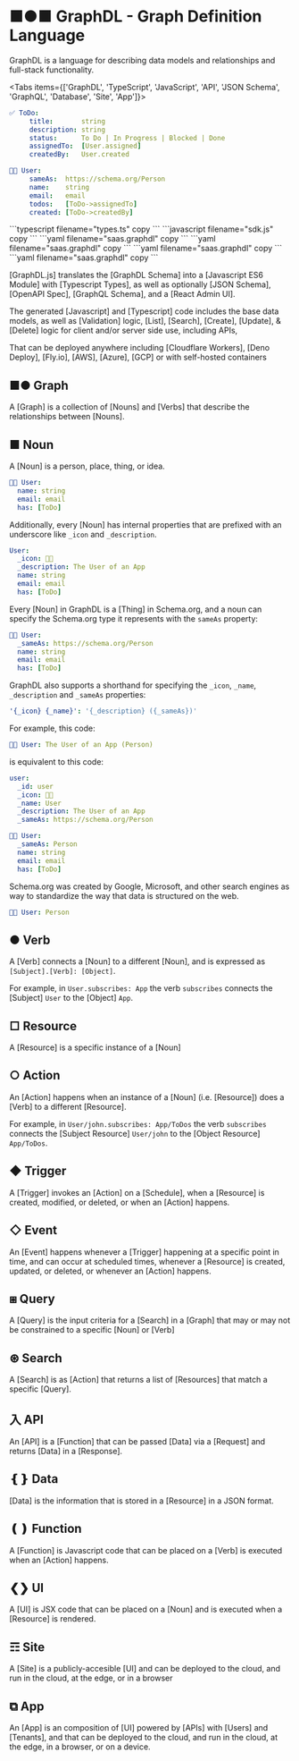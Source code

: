  
# ■●■ GraphDL - Graph Definition Language

GraphDL is a language for describing data models and relationships and full-stack functionality.

<Tabs items={['GraphDL', 'TypeScript', 'JavaScript', 'API', 'JSON Schema', 'GraphQL', 'Database', 'Site', 'App']}>
  <Tab>
```yaml filename="graphdl.yaml" copy
✅ ToDo:
     title:       string
     description: string
     status:      To Do | In Progress | Blocked | Done
     assignedTo:  [User.assigned]
     createdBy:   User.created

🧑‍💻 User:
     sameAs:  https://schema.org/Person
     name:    string
     email:   email
     todos:   [ToDo->assignedTo]
     created: [ToDo->createdBy]
```
  </Tab>
  <Tab>
```typescript filename="types.ts" copy
```
  </Tab>
  <Tab>
```javascript filename="sdk.js" copy
```
  </Tab>
  <Tab>
```yaml filename="saas.graphdl" copy
```
  </Tab>
  <Tab>
```yaml filename="saas.graphdl" copy
```
  </Tab>
  <Tab>
```yaml filename="saas.graphdl" copy
```
  </Tab>
  <Tab>
```yaml filename="saas.graphdl" copy
```
  </Tab>
</Tabs>



[GraphDL.js] translates the [GraphDL Schema] into a [Javascript ES6 Module] with [Typescript Types], 
as well as optionally [JSON Schema], [OpenAPI Spec], [GraphQL Schema], and a [React Admin UI].

The generated [Javascript] and [Typescript] code includes the base data models, as well as [Validation] logic, 
[List], [Search], [Create], [Update], & [Delete] logic for client and/or server side use, including APIs, 

That can be deployed anywhere including [Cloudflare Workers], [Deno Deploy], [Fly.io], [AWS], [Azure], [GCP] 
or with self-hosted containers

## ■● Graph

A [Graph] is a collection of [Nouns] and [Verbs] that describe the relationships between [Nouns].

## ■ Noun

A [Noun] is a person, place, thing, or idea.

```yaml
🧑‍💻 User:
  name: string
  email: email
  has: [ToDo]
```

Additionally, every [Noun] has internal properties that are prefixed with an underscore like `_icon` and `_description`.

```yaml
User:
  _icon: 🧑‍💻
  _description: The User of an App
  name: string
  email: email
  has: [ToDo]
```

Every [Noun] in GraphDL is a [Thing] in Schema.org, and a noun can specify the Schema.org type it represents 
with the `sameAs` property:

```yaml
🧑‍💻 User:
  _sameAs: https://schema.org/Person
  name: string
  email: email
  has: [ToDo]
```

GraphDL also supports a shorthand for specifying the `_icon`, `_name`, `_description` and `_sameAs` properties:

```yaml
'{_icon} {_name}': '{_description} ({_sameAs})'
```

For example, this code:

```yaml
🧑‍💻 User: The User of an App (Person)
```

is equivalent to this code:

```yaml
user:
  _id: user
  _icon: 🧑‍💻
  _name: User
  _description: The User of an App
  _sameAs: https://schema.org/Person
```

```yaml
🧑‍💻 User:
  _sameAs: Person
  name: string
  email: email
  has: [ToDo]
```

Schema.org was created by Google, Microsoft, and other search engines as way to standardize the way that data is structured on the web.

```yaml
🧑‍💻 User: Person
```

## ● Verb

A [Verb] connects a [Noun] to a different [Noun], and is expressed as `[Subject].[Verb]: [Object]`.

For example, in `User.subscribes: App` the verb `subscribes` connects the [Subject] `User` to the [Object] `App`.

## □ Resource

A [Resource] is a specific instance of a [Noun]

## ○ Action

An [Action] happens when an instance of a [Noun] (i.e. [Resource]) does a [Verb] to a different [Resource].

For example, in `User/john.subscribes: App/ToDos` the verb `subscribes` connects the [Subject Resource] `User/john` to the [Object Resource] `App/ToDos`.

## ◆ Trigger

A [Trigger] invokes an [Action] on a [Schedule], when a [Resource] is created, modified, or deleted, or when an [Action] happens.

## ◇ Event

An [Event] happens whenever a [Trigger] happening at a specific point in time, and can occur at scheduled times, whenever a [Resource] is created, updated, or deleted, or whenever an [Action] happens.

## ⧆ Query

A [Query] is the input criteria for a [Search] in a [Graph] that may or may not be constrained to a specific [Noun] or [Verb]

## ⊛ Search

A [Search] is as [Action] that returns a list of [Resources] that match a specific [Query].

## 入 API

An [API] is a [Function] that can be passed [Data] via a [Request] and returns [Data] in a [Response].

## ❴❵ Data

[Data] is the information that is stored in a [Resource] in a JSON format.

## ❪❫ Function

A [Function] is Javascript code that can be placed on a [Verb] is executed when an [Action] happens.

## ❮❯ UI

A [UI] is JSX code that can be placed on a [Noun] and is executed when a [Resource] is rendered.

## ☶ Site

A [Site] is a publicly-accesible [UI] and can be deployed to the cloud, and run in the cloud, at the edge, or in a browser

## ⧉ App

An [App] is an composition of [UI] powered by [APIs] with [Users] and [Tenants], and that can be deployed to the cloud, and run in the cloud, at the edge, in a browser, or on a device.
